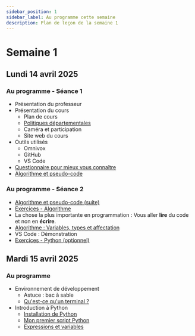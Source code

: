 ```yaml
---
sidebar_position: 1
sidebar_label: Au programme cette semaine
description: Plan de leçon de la semaine 1
---
```


# Semaine 1

## Lundi 14 avril 2025

### Au programme - Séance 1
- Présentation du professeur
- Présentation du cours
  - Plan de cours
  - [Politiques départementales](https://gitlab.com/infocmaisonneuve/general/-/blob/master/PDEA_INFORMATIQUE.pdf)
  - Caméra et participation
  - Site web du cours
- Outils utilisés
  - Omnivox
  - GitHub
  - VS Code
- [Questionnaire pour mieux vous connaître](./mieux_connaitre.mdx)
- [Algorithme et pseudo-code](./algorithme.mdx)

### Au programme - Séance 2
- [Algorithme et pseudo-code (suite)](./algorithme.mdx)
- [Exercices - Algorithme](./exercice-algo.mdx)
- La chose la plus importante en programmation : Vous aller **lire** du code et non en **écrire**. 
- [Algorithme : Variables, types et affectation](./variables.mdx)
- VS Code : Démonstration
- [Exercices - Python (optionnel)](./exercice-python.mdx)

## Mardi 15 avril 2025

### Au programme
- Environnement de développement
  - Astuce : bac à sable
  - [Qu'est-ce qu'un terminal ?](./terminal.mdx)
- Introduction à Python
  - [Installation de Python](https://archambaultv-prof.github.io/programmation-python/docs/installation)
  - [Mon premier script Python](https://archambaultv-prof.github.io/programmation-python/docs/premier_script)
  - [Expressions et variables](https://archambaultv-prof.github.io/programmation-python/docs/category/expressions-et-variables)